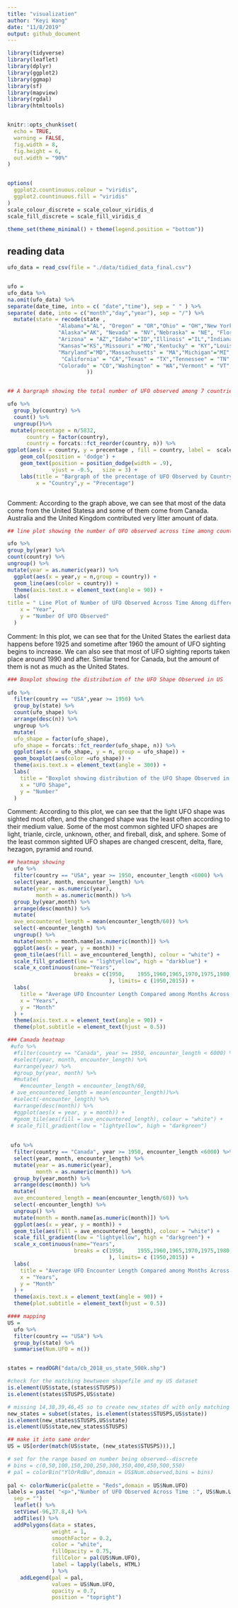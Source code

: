 ```yaml
---
title: "visualization"
author: "Keyi Wang"
date: "11/8/2019"
output: github_document
---
```


```r
library(tidyverse)
library(leaflet)
library(dplyr)
library(ggplot2)
library(ggmap)
library(sf)
library(mapview)
library(rgdal)
library(htmltools)


knitr::opts_chunk$set(
  echo = TRUE,
  warning = FALSE,
  fig.width = 8,
  fig.height = 6, 
  out.width = "90%"
)


options(
  ggplot2.countinuous.colour = "viridis",
  ggplot2.countinuous.fill = "viridis"
)
scale_colour_discrete = scale_colour_viridis_d
scale_fill_discrete = scale_fill_viridis_d

theme_set(theme_minimal() + theme(legend.position = "bottom"))

```

## reading data
```r
ufo_data = read_csv(file = "./data/tidied_data_final.csv")


ufo =
ufo_data %>%  
na.omit(ufo_data) %>% 
separate(date_time, into = c( "date","time"), sep = " " ) %>%
separate( date, into = c("month","day","year"), sep = "/") %>%
  mutate(state = recode(state , 
                "Alabama"="AL", "Oregon" = "OR","Ohio" = "OH","New York" = "NY","New Mexico" = "NM", 
                "Alaska"="AK", "Nevada" = "NV","Nebraska" = "NE", "Florida" ="FL","Georgia"="GA",
                "Arizona" = "AZ","Idaho"="ID","Illinois" ="IL","Indiana"="IN","Iowa" ="IA",
                "Kansas"="KS","Missouri" ="MO","Kentucky" = "KY","Louisiana"="LA","Maine"="ME",
                "Maryland"="MD","Massachusetts" = "MA","Michigan"="MI","Minnesota"="MN",
                 "California" = "CA","Texas" = "TX","Tennessee" = "TN","Pennsylvania" = "PA",
                "Colorado" = "CO","Washington" = "WA","Vermont" = "VT","Utah" = "UT"
                         ))



```


```r
## A bargraph showing the total number of UFO observed among 7 countries.

ufo %>%
  group_by(country) %>%
  count() %>%
  ungroup()%>%
 mutate(precentage = n/5832,
      country = factor(country),
      country = forcats::fct_reorder(country, n)) %>%
ggplot(aes(x = country, y = precentage , fill = country, label =  scales::percent(precentage))) + 
    geom_col(position = 'dodge') + 
    geom_text(position = position_dodge(width = .9),  
              vjust = -0.5,   size = 3) + 
    labs(title = "Bargraph of the precentage of UFO Observed by Country",
         x = "Country",y = "Precentage") 



```
Comment: 
According to the graph above, we can see that most of the data come from the United Statesa and some of them come from Canada. Australia and the United Kingdom contributed very litter amount of data. 

```r
## line plot showing the number of UFO observed across time among countries

ufo %>%
group_by(year) %>%
count(country) %>%
ungroup() %>%
mutate(year = as.numeric(year)) %>%
  ggplot(aes(x = year,y = n,group = country)) +
  geom_line(aes(color = country)) +
  theme(axis.text.x = element_text(angle = 90)) +
  labs(
title = " Line Plot of Number of UFO Observed Across Time Among different Countries ",
    x = "Year",
    y = "Number Of UFO Observed"
  )


```
Comment: 
In this plot, we can see that for the United States the earliest data happens before 1925 and sometime after 1960 the amount of UFO sighting begins to increase. We can also see that most of UFO sighting reports taken place around 1990 and after. Similar trend for Canada, but the amount of them is not as much as the United States. 

```r
### Boxplot showing the distribution of the UFO Shape Observed in US
  
ufo %>%
  filter(country == "USA",year >= 1950) %>%
  group_by(state) %>%
  count(ufo_shape) %>%
  arrange(desc(n)) %>% 
  ungroup %>% 
  mutate(
  ufo_shape = factor(ufo_shape),
  ufo_shape = forcats::fct_reorder(ufo_shape, n)) %>%
  ggplot(aes(x = ufo_shape, y = n, group = ufo_shape)) +
  geom_boxplot(aes(color =ufo_shape)) +
  theme(axis.text.x = element_text(angle = 300)) +
  labs(
    title = "Boxplot showing distribution of the UFO Shape Observed in US ",
    x = "UFO Shape",
    y = "Number"
  )
```
Comment: 
According to this plot, we can see that the light UFO shape was sighted most often, and the changed shape was the least often according to their medium value. Some of the most common sighted UFO shapes are light, trianle, circle, unknown, other, and fireball, disk, and sphere. Some of the least common sighted UFO shapes are changed crescent, delta, flare, hezagon, pyramid and round. 

```r
## heatmap showing 
  ufo %>%
  filter(country == "USA", year >= 1950, encounter_length <6000) %>%
  select(year, month, encounter_length) %>%
  mutate(year = as.numeric(year),
         month = as.numeric(month)) %>%
  group_by(year,month) %>%
  arrange(desc(month)) %>%
  mutate(
  ave_encountered_length = mean(encounter_length/60)) %>%
  select(-encounter_length) %>%
  ungroup() %>%
  mutate(month = month.name[as.numeric(month)]) %>%
  ggplot(aes(x = year, y = month)) +
  geom_tile(aes(fill = ave_encountered_length), colour = "white") +
  scale_fill_gradient(low = "lightyellow", high = "darkblue") +
  scale_x_continuous(name="Years", 
                     breaks = c(1950,    1955,1960,1965,1970,1975,1980,1985,1990,1995,2000,2005,2010,2015
                                ), limits= c (1950,2015)) +
  labs(
    title = "Average UFO Encounter Length Compared among Months Across Time in USA ",
    x = "Years",
    y = "Month"
  ) + 
  theme(axis.text.x = element_text(angle = 90)) +
  theme(plot.subtitle = element_text(hjust = 0.5))

### Canada heatmap
 #ufo %>%
  #filter(country == "Canada", year >= 1950, encounter_length < 6000) %>%
  #select(year, month, encounter_length) %>%
  #arrange(year) %>%
  #group_by(year, month) %>%
  #mutate(
    #encounter_length = encounter_length/60,
 # ave_encountered_length = mean(encounter_length))%>%
  #select(-encounter_length) %>%
  #arrange(desc(month)) %>%
  #ggplot(aes(x = year, y = month)) +
  #geom_tile(aes(fill = ave_encountered_length), colour = "white") +
 # scale_fill_gradient(low = "lightyellow", high = "darkgreen") 
 
 
 ufo %>%
  filter(country == "Canada", year >= 1950, encounter_length <6000) %>%
  select(year, month, encounter_length) %>%
  mutate(year = as.numeric(year),
         month = as.numeric(month)) %>%
  group_by(year,month) %>%
  arrange(desc(month)) %>%
  mutate(
  ave_encountered_length = mean(encounter_length/60)) %>%
  select(-encounter_length) %>%
  ungroup() %>%
  mutate(month = month.name[as.numeric(month)]) %>%
  ggplot(aes(x = year, y = month)) +
  geom_tile(aes(fill = ave_encountered_length), colour = "white") +
  scale_fill_gradient(low = "lightyellow", high = "darkgreen") +
  scale_x_continuous(name="Years", 
                     breaks = c(1950,    1955,1960,1965,1970,1975,1980,1985,1990,1995,2000,2005,2010,2015
                                ), limits= c (1950,2015)) +
  labs(
    title = "Average UFO Encounter Length Compared among Months Across Time in Canada ",
    x = "Years",
    y = "Month"
  ) + 
  theme(axis.text.x = element_text(angle = 90)) +
  theme(plot.subtitle = element_text(hjust = 0.5))
``` 
 
 
 
```r

#### mapping
US =
  ufo %>%
  filter(country == "USA") %>%
  group_by(state) %>%
  summarise(Num.UFO = n()) 


states = readOGR("data/cb_2018_us_state_500k.shp")

#check for the matching bewtween shapefile and my US dataset
is.element(US$state,(states$STUSPS))
is.element(states$STUSPS,US$state)

# missing 14,38,39,46,45 so to create new_states df with only matching states
new_states = subset(states, is.element(states$STUSPS,US$state))
is.element(new_states$STUSPS,US$state)
is.element(US$state,new_states$STUSPS)

## make it into same order
US = US[order(match(US$state, (new_states$STUSPS))),]

# set for the range based on number being observed--discrete
# bins = c(0,50,100,150,200,250,300,350,400,450,500,550)
# pal = colorBin("YlOrRdBu",domain = US$Num.observed,bins = bins)
 
pal <- colorNumeric(palette = "Reds",domain = US$Num.UFO)
labels = paste( "<p>","Number of UFO Observed Across Time ：", US$Num.UFO,"</p>",
  sep = "")
  leaflet() %>%
  setView(-96,37.8,4) %>%
  addTiles() %>%
  addPolygons(data = states,
              weight = 1,
              smoothFactor = 0.2,
              color = "white",
              fillOpacity = 0.75,
              fillColor = pal(US$Num.UFO),
              label = lapply(labels, HTML)
              ) %>%
    addLegend(pal = pal,
              values = US$Num.UFO,
              opacity = 0.7,
              position = "topright")

  
``` 



